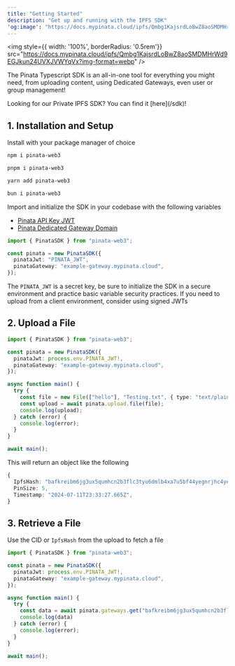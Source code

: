 ```yaml
---
title: "Getting Started"
description: "Get up and running with the IPFS SDK"
'og:image': "https://docs.mypinata.cloud/ipfs/Qmbg1KajsrdLoBwZ8aoSMDMHrWd9EGJkun24UVXJVWYqVx?filename=og.png"
---
```


<img style={{ width: '100%', borderRadius: '0.5rem'}} src="https://docs.mypinata.cloud/ipfs/Qmbg1KajsrdLoBwZ8aoSMDMHrWd9EGJkun24UVXJVWYqVx?img-format=webp" />

The Pinata Typescript SDK is an all-in-one tool for everything you might need, from uploading content, using Dedicated Gateways, even user or group management!

<Warning>
Looking for our Private IPFS SDK? You can find it [here](/sdk)!
</Warning>


## 1. Installation and Setup

Install with your package manager of choice

<CodeGroup>

```bash npm
npm i pinata-web3
```

```bash pnpm
pnpm i pinata-web3
```

```bash yarn
yarn add pinata-web3
```

```bash bun
bun i pinata-web3
```

</CodeGroup>

Import and initialize the SDK in your codebase with the following variables
- [Pinata API Key JWT](/web3/account-management/api-keys)
- [Pinata Dedicated Gateway Domain](/web3/gateways/dedicated-ipfs-gateways)

```typescript
import { PinataSDK } from "pinata-web3";

const pinata = new PinataSDK({
  pinataJwt: "PINATA_JWT",
  pinataGateway: "example-gateway.mypinata.cloud",
});
```

<Note>The `PINATA_JWT` is a secret key, be sure to initialize the SDK in a secure environment and practice basic variable security practices. If you need to upload from a client environment, consider using signed JWTs</Note>

## 2. Upload a File

```typescript
import { PinataSDK } from "pinata-web3";

const pinata = new PinataSDK({
  pinataJwt: process.env.PINATA_JWT!,
  pinataGateway: "example-gateway.mypinata.cloud",
});

async function main() {
  try {
    const file = new File(["hello"], "Testing.txt", { type: "text/plain" });
    const upload = await pinata.upload.file(file);
    console.log(upload);
  } catch (error) {
    console.log(error);
  }
}

await main();
```

This will return an object like the following

```typescript
{
  IpfsHash: "bafkreibm6jg3ux5qumhcn2b3flc3tyu6dmlb4xa7u5bf44yegnrjhc4yeq",
  PinSize: 5,
  Timestamp: "2024-07-11T23:33:27.665Z",
}
```

## 3. Retrieve a File

Use the CID or `IpfsHash` from the upload to fetch a file

```typescript
import { PinataSDK } from "pinata-web3";

const pinata = new PinataSDK({
  pinataJwt: process.env.PINATA_JWT!,
  pinataGateway: "example-gateway.mypinata.cloud",
});

async function main() {
  try {
    const data = await pinata.gateways.get("bafkreibm6jg3ux5qumhcn2b3flc3tyu6dmlb4xa7u5bf44yegnrjhc4yeq");
    console.log(data)
  } catch (error) {
    console.log(error);
  }
}

await main();
```
